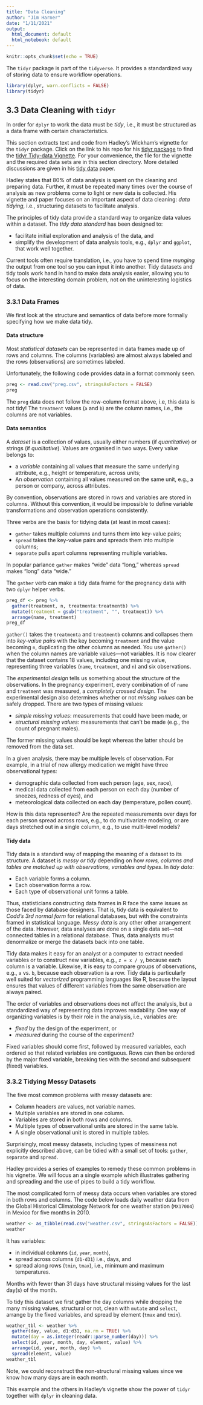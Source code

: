 ```yaml
---
title: "Data Cleaning"
author: "Jim Harner"
date: "1/11/2021"
output:
  html_document: default
  html_notebook: default
---
```


```r
knitr::opts_chunk$set(echo = TRUE)
```

The `tidyr` package is part of the `tidyverse`. It provides a standardized way of storing data to ensure workflow operations.
```r
library(dplyr, warn.conflicts = FALSE)
library(tidyr)
```

## 3.3 Data Cleaning with `tidyr`

In order for `dplyr` to work the data must be *tidy*, i.e., it must be structured as a data frame with certain characteristics.

This section extracts text and code from Hadley's Wickham's vignette for the `tidyr` package. Click on the link to his repo for his [tidyr package](https://github.com/hadley/tidyr) to find the [tidyr Tidy-data Vignette](https://github.com/hadley/tidyr/blob/master/vignettes/tidy-data.Rmd). For your convenience, the file for the vignette and the required data sets are in this section directory. More detailed discussions are given in his [tidy data](http://vita.had.co.nz/papers/tidy-data.html) paper.

Hadley states that 80% of data analysis is spent on the cleaning and preparing data. Further, it must be repeated many times over the course of analysis as new problems come to light or new data is collected. His vignette and paper focuses on an important aspect of data cleaning: *data tidying*, i.e., structuring datasets to facilitate analysis.

The principles of tidy data provide a standard way to organize data values within a dataset. The *tidy data standard* has been designed to:    

* facilitate initial exploration and analysis of the data, and  
* simplify the development of data analysis tools, e.g., `dplyr` and `ggplot`, that work well together.  

Current tools often require translation, i.e., you have to spend time *munging* the output from one tool so you can input it into another. Tidy datasets and tidy tools work hand in hand to make data analysis easier, allowing you to focus on the interesting domain problem, not on the uninteresting logistics of data.

### 3.3.1 Data Frames

We first look at the structure and semantics of data before more formally specifying how we make data tidy.

#### Data structure

Most *statistical datasets* can be represented in data frames made up of rows and columns. The columns (variables) are almost always labeled and the rows (observations) are sometimes labeled.

Unfortunately, the following code provides data in a format commonly seen.
```r
preg <- read.csv("preg.csv", stringsAsFactors = FALSE)
preg
```

The `preg` data  does not follow the row-column format above, i.e, this data is not tidy! The `treatment` values (`a` and `b`) are the column names, i.e., the columns are not variables.

#### Data semantics

A *dataset* is a collection of values, usually either numbers (if *quantitative*) or strings (if *qualitative*). Values are organised in two ways. Every value belongs to:    

* a *variable* containing all values that measure the same underlying attribute, e.g., height or temperature, across units;    
* An *observation* containing all values measured on the same unit, e.g., a person or company, across attributes.  

By convention, observations are stored in rows and variables are stored in columns. Without this convention, it would be impossible to define variable transformations and observation operations consistently.

Three verbs are the basis for tidying data (at least in most cases):  

* `gather` takes multiple columns and turns them into key-value pairs;  
* `spread` takes the key-value pairs and spreads them into multiple columns;  
* `separate` pulls apart columns representing multiple variables.  

In popular parlance `gather` makes "wide" data "long," whereas `spread` makes "long" data "wide."

The `gather` verb can make a tidy data frame for the pregnancy data with two `dplyr` helper verbs.
```r
preg_df <- preg %>% 
  gather(treatment, n, treatmenta:treatmentb) %>%
  mutate(treatment = gsub("treatment", "", treatment)) %>%
  arrange(name, treatment)
preg_df
```
`gather()` takes the `treatmenta` and `treatmentb` columns and collapses them into *key-value pairs* with the key becoming `treatment` and the value becoming `n`, duplicating the other columns as needed. You use `gather()` when the column names are variable values---not variables. It is now clearer that the dataset contains 18 values, including one missing value, representing three variables (`name`, `treatment`, and `n`) and six observations.

The *experimental design* tells us something about the structure of the observations. In the pregnancy experiment, every combination of of `name` and `treatment` was measured, a *completely crossed design*. The experimental design also determines whether or not *missing values* can be safely dropped. There are two types of missing values:  

* *simple missing values*: measurements that could have been made, or  
* *structural missing values*: measurements that can’t be made (e.g., the count of pregnant males).  

The former missing values should be kept whereas the latter should be removed from the data set.

In a given analysis, there may be multiple levels of observation. For example, in a trial of new allergy medication we might have three observational types:  

* demographic data collected from each person (age, sex, race),  
* medical data collected from each person on each day (number of sneezes, redness of eyes), and  
* meteorological data collected on each day (temperature, pollen count). 

How is this data represented? Are the repeated measurements over days for each person spread across rows, e.g., to do multivariate modeling, or are days stretched out in a single column, e.g., to use multi-level models? 

#### Tidy data

Tidy data is a standard way of mapping the meaning of a dataset to its structure. A dataset is *messy or tidy* depending on how *rows, columns and tables are matched up with observations, variables and types*. In *tidy data*:  

* Each variable forms a column.  
* Each observation forms a row.  
* Each type of observational unit forms a table. 

Thus, statisticians constructing data frames in R face the same issues as those faced by database designers. That is, tidy data is equivalent to *Codd’s 3rd normal form* for relational databases, but with the constraints framed in statistical language. *Messy data* is any other other arrangement of the data. However, data analyses are done on a single data set---not connected tables in a relational database. Thus, data analysts must denormalize or merge the datasets back into one table. 

Tidy data makes it easy for an analyst or a computer to extract needed variables or to construct new variables, e.g., `z = x / y`, because each column is a variable. Likewise, it is easy to compare groups of observations, e.g., `a` vs. `b`, because each observation is a row. Tidy data is particularly well suited for *vectorized* programming languages like R, because the layout ensures that values of different variables from the same observation are always paired. 

The order of variables and observations does not affect the analysis, but a standardized way of representing data improves readability. One way of organizing variables is by their role in the analysis, i.e., variables are:

* *fixed* by the design of the experiment, or  
* *measured* during the course of the experiment?  

Fixed variables should come first, followed by measured variables, each ordered so that related variables are contiguous. Rows can then be ordered by the major fixed variable, breaking ties with the second and subsequent (fixed) variables.

### 3.3.2 Tidying Messy Datasets

The five most common problems with messy datasets are:  

* Column headers are values, not variable names.  
* Multiple variables are stored in one column.  
* Variables are stored in both rows and columns.  
* Multiple types of observational units are stored in the same table.  
* A single observational unit is stored in multiple tables.  

Surprisingly, most messy datasets, including types of messiness not explicitly described above, can be tidied with a small set of tools: `gather`, `separate` and `spread`. 

Hadley provides a series of examples to remedy these common problems in his vignette. We will focus an a single example which illustrates gathering and spreading and the use of pipes to build a tidy workflow.

The most complicated form of messy data occurs when variables are stored in both rows and columns. The code below loads daily weather data from the Global Historical Climatology Network for one weather station (`MX17004`) in Mexico for five months in 2010.
```r
weather <- as_tibble(read.csv("weather.csv", stringsAsFactors = FALSE))
weather
```

It has variables:  

* in individual columns (`id`, `year`, `month`),  
* spread across columns (`d1-d31`) i.e., days, and  
* spread along rows (`tmin`, `tmax`), i.e., minimum and maximum temperatures.  

Months with fewer than 31 days have structural missing values for the last day(s) of the month.

To tidy this dataset we first gather the day columns while dropping the many missing values, structural or not, clean with `mutate` and `select`, arrange by the fixed variables, and spread by element (`tmax` and `tmin`).
```r
weather_tbl <- weather %>%
  gather(day, value, d1:d31, na.rm = TRUE) %>%
  mutate(day = as.integer(readr::parse_number(day))) %>%
  select(id, year, month, day, element, value) %>%
  arrange(id, year, month, day) %>%
  spread(element, value)
weather_tbl
```
Note, we could reconstruct the non-structural missing values since we know how many days are in each month. 

This example and the others in Hadley's vignette show the power of `tidyr` together with `dplyr` in cleaning data.
